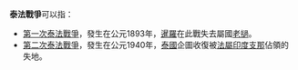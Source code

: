 '''泰法戰爭'''可以指：
* [[第一次泰法戰爭|第一次泰法戰爭]]，發生在公元1893年，[[暹羅|暹羅]]在此戰失去屬國[[老撾|老撾]]。
* [[第二次泰法戰爭|第二次泰法戰爭]]，發生在公元1940年，[[泰國|泰國]]企圖收復被[[法屬印度支那|法屬印度支那]]佔領的失地。

{{Disambiguation|Cat=四字亚洲战事消歧义}}
